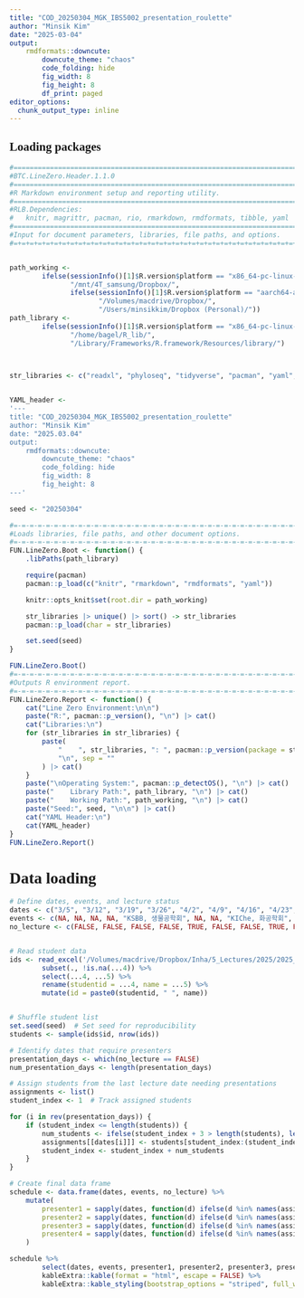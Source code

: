 ```yaml
---
title: "COD_20250304_MGK_IBS5002_presentation_roulette"
author: "Minsik Kim"
date: "2025-03-04"
output:
    rmdformats::downcute:
        downcute_theme: "chaos"
        code_folding: hide
        fig_width: 8
        fig_height: 8
        df_print: paged
editor_options: 
  chunk_output_type: inline
---
```


<style>
  /* Default light mode styles */
  .reactable {
    background-color: #ffffff !important; /* Light background */
    color: #000000 !important;            /* Dark text */
    border-color: #cccccc !important;     /* Light border */
  }

</style>

<style>
  body {
    font-family: "Times New Roman", serif;
  }
</style>

## Loading packages

```r
#===============================================================================
#BTC.LineZero.Header.1.1.0
#===============================================================================
#R Markdown environment setup and reporting utility.
#===============================================================================
#RLB.Dependencies:
#   knitr, magrittr, pacman, rio, rmarkdown, rmdformats, tibble, yaml
#===============================================================================
#Input for document parameters, libraries, file paths, and options.
#=+=+=+=+=+=+=+=+=+=+=+=+=+=+=+=+=+=+=+=+=+=+=+=+=+=+=+=+=+=+=+=+=+=+=+=+=+=+=+=


path_working <- 
        ifelse(sessionInfo()[1]$R.version$platform == "x86_64-pc-linux-gnu",
               "/mnt/4T_samsung/Dropbox/",
               ifelse(sessionInfo()[1]$R.version$platform == "aarch64-apple-darwin20",
                      "/Volumes/macdrive/Dropbox/", 
                      "/Users/minsikkim/Dropbox (Personal)/"))
path_library <- 
        ifelse(sessionInfo()[1]$R.version$platform == "x86_64-pc-linux-gnu",
               "/home/bagel/R_lib/",
               "/Library/Frameworks/R.framework/Resources/library/")



str_libraries <- c("readxl", "phyloseq", "tidyverse", "pacman", "yaml", "ggplot2", "vegan", "microbiome", "ggpubr", "viridis", "decontam", "gridExtra", "ggpubr", "lme4", "lmerTest", "writexl", "harrietr", "Maaslin2", "ggtext", "mgcv", "ggpmisc", "janitor", "breakaway", "decontam", "reactable", "reactablefmtr", "ggh4x", "ggtree", "harrietr", "caret", "mixOmics", "qvalue", "DT", "gginnards", "htmltools", "kableExtra")

        
YAML_header <-
'---
title: "COD_20250304_MGK_IBS5002_presentation_roulette"
author: "Minsik Kim"
date: "2025.03.04"
output:
    rmdformats::downcute:
        downcute_theme: "chaos"
        code_folding: hide
        fig_width: 8
        fig_height: 8
---'

seed <- "20250304"

#=-=-=-=-=-=-=-=-=-=-=-=-=-=-=-=-=-=-=-=-=-=-=-=-=-=-=-=-=-=-=-=-=-=-=-=-=-=-=-=
#Loads libraries, file paths, and other document options.
#=-=-=-=-=-=-=-=-=-=-=-=-=-=-=-=-=-=-=-=-=-=-=-=-=-=-=-=-=-=-=-=-=-=-=-=-=-=-=-=
FUN.LineZero.Boot <- function() {
    .libPaths(path_library)

    require(pacman)
    pacman::p_load(c("knitr", "rmarkdown", "rmdformats", "yaml"))

    knitr::opts_knit$set(root.dir = path_working)

    str_libraries |> unique() |> sort() -> str_libraries
    pacman::p_load(char = str_libraries)

    set.seed(seed)
}

FUN.LineZero.Boot()
#=-=-=-=-=-=-=-=-=-=-=-=-=-=-=-=-=-=-=-=-=-=-=-=-=-=-=-=-=-=-=-=-=-=-=-=-=-=-=-=
#Outputs R environment report.
#=-=-=-=-=-=-=-=-=-=-=-=-=-=-=-=-=-=-=-=-=-=-=-=-=-=-=-=-=-=-=-=-=-=-=-=-=-=-=-=
FUN.LineZero.Report <- function() {
    cat("Line Zero Environment:\n\n")
    paste("R:", pacman::p_version(), "\n") |> cat()
    cat("Libraries:\n")
    for (str_libraries in str_libraries) {
        paste(
            "    ", str_libraries, ": ", pacman::p_version(package = str_libraries),
            "\n", sep = ""
        ) |> cat()
    }
    paste("\nOperating System:", pacman::p_detectOS(), "\n") |> cat()
    paste("    Library Path:", path_library, "\n") |> cat()
    paste("    Working Path:", path_working, "\n") |> cat()
    paste("Seed:", seed, "\n\n") |> cat()
    cat("YAML Header:\n")
    cat(YAML_header)
}
FUN.LineZero.Report()

```



# Data loading

```r

# Define dates, events, and lecture status
dates <- c("3/5", "3/12", "3/19", "3/26", "4/2", "4/9", "4/16", "4/23", "4/30", "5/7", "5/14", "5/21", "5/28", "6/4")
events <- c(NA, NA, NA, NA, "KSBB, 생물공학회", NA, NA, "KIChe, 화공학회", NA, NA, "KBCS, MembSK, 바이오칩학회, 막학회", NA, "ASME, 미생물학회", "KSIEC, 공업화학회")
no_lecture <- c(FALSE, FALSE, FALSE, FALSE, TRUE, FALSE, FALSE, TRUE, FALSE, FALSE, FALSE, FALSE, FALSE, FALSE)


# Read student data
ids <- read_excel('/Volumes/macdrive/Dropbox/Inha/5_Lectures/2025/2025_IBS5001_Thesis pre-defence/2025S_IBS5002_predefense_attendance book.xlsx', skip = 6) %>% 
        subset(., !is.na(...4)) %>%
        select(...4, ...5) %>%
        rename(studentid = ...4, name = ...5) %>%
        mutate(id = paste0(studentid, " ", name))



```


```r


# Shuffle student list
set.seed(seed)  # Set seed for reproducibility
students <- sample(ids$id, nrow(ids))

# Identify dates that require presenters
presentation_days <- which(no_lecture == FALSE)
num_presentation_days <- length(presentation_days)

# Assign students from the last lecture date needing presentations
assignments <- list()
student_index <- 1  # Track assigned students

for (i in rev(presentation_days)) {
    if (student_index <= length(students)) {
        num_students <- ifelse(student_index + 3 > length(students), length(students) - student_index + 1, 4)  # Assign 3 if only 3 remain
        assignments[[dates[i]]] <- students[student_index:(student_index + num_students - 1)]
        student_index <- student_index + num_students
    }
}

# Create final data frame
schedule <- data.frame(dates, events, no_lecture) %>%
    mutate(
        presenter1 = sapply(dates, function(d) ifelse(d %in% names(assignments), assignments[[d]][1], NA)),
        presenter2 = sapply(dates, function(d) ifelse(d %in% names(assignments) & length(assignments[[d]]) > 1, assignments[[d]][2], NA)),
        presenter3 = sapply(dates, function(d) ifelse(d %in% names(assignments) & length(assignments[[d]]) > 2, assignments[[d]][3], NA)),
        presenter4 = sapply(dates, function(d) ifelse(d %in% names(assignments) & length(assignments[[d]]) > 3, assignments[[d]][4], NA))
    )

schedule %>%
        select(dates, events, presenter1, presenter2, presenter3, presenter4) %>%
        kableExtra::kable(format = "html", escape = FALSE) %>%
        kableExtra::kable_styling(bootstrap_options = "striped", full_width = FALSE) 


```





